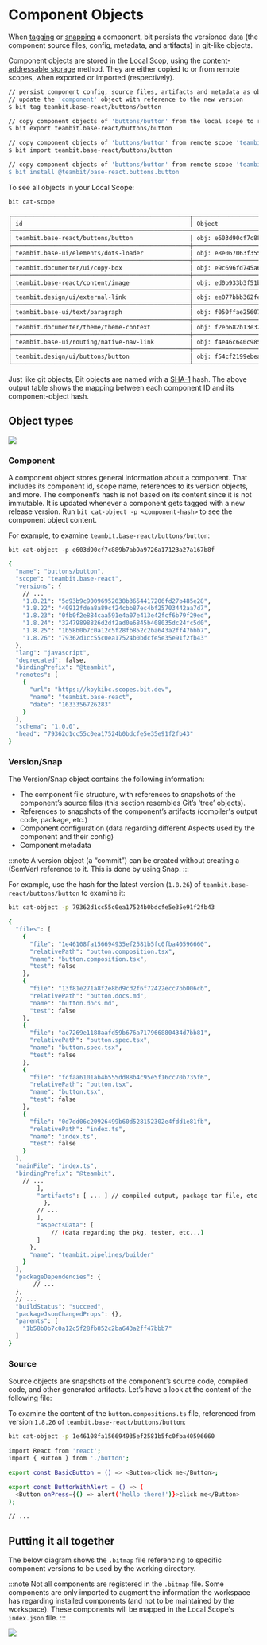 
# Component Objects

When [tagging](tags) or [snapping](snaps) a component, bit persists the versioned data (the component source files, config, metadata, and artifacts) in git-like objects.

Component objects are stored in the [Local Scop](/docs/workspace/local-scope), using the [content-addressable storage](https://en.wikipedia.org/wiki/Content-addressable_storage) method.
They are either copied to or from remote scopes, when exported or imported (respectively).

```bash
// persist component config, source files, artifacts and metadata as objects
// update the 'component' object with reference to the new version
$ bit tag teambit.base-react/buttons/button
```

```bash
// copy component objects of 'buttons/button' from the local scope to remote scope 'teambit.base-react'
$ bit export teambit.base-react/buttons/button
```

```bash
// copy component objects of 'buttons/button' from remote scope 'teambit.base-react' to the local scope (and checkout latest version)
$ bit import teambit.base-react/buttons/button
```

```bash
// copy component objects of 'buttons/button' from remote scope 'teambit.base-react' to the local scope (and install the component's package)
$ bit install @teambit/base-react.buttons.button
```

To see all objects in your Local Scope:

```bash
bit cat-scope
```

```bash
┌──────────────────────────────────────────────────┬───────────────────────────────────────────────┐
│ id                                               │ Object                                        │
├──────────────────────────────────────────────────────────────────────────────────────────────────┤
│ teambit.base-react/buttons/button                │ obj: e603d90cf7c889b7ab9a9726a17123a27a167b8f │
├──────────────────────────────────────────────────┼───────────────────────────────────────────────┤
│ teambit.base-ui/elements/dots-loader             │ obj: e8e067063f355d12be2af049d058f153abed7d41 │
├──────────────────────────────────────────────────┼───────────────────────────────────────────────┤
│ teambit.documenter/ui/copy-box                   │ obj: e9c696fd745a6d28d8dff813986da1142e8801bb │
├──────────────────────────────────────────────────┼───────────────────────────────────────────────┤
│ teambit.base-react/content/image                 │ obj: ed0b933b3f51b7c5403f5a75e41c67e3f453ea3b │
├──────────────────────────────────────────────────┼───────────────────────────────────────────────┤
│ teambit.design/ui/external-link                  │ obj: ee077bbb362fe75f07fef024066d13dadad1ab07 │
├──────────────────────────────────────────────────┼───────────────────────────────────────────────┤
│ teambit.base-ui/text/paragraph                   │ obj: f050ffae25607a81752cfbe7b0e96fe548376a24 │
├──────────────────────────────────────────────────┼───────────────────────────────────────────────┤
│ teambit.documenter/theme/theme-context           │ obj: f2eb682b13e32dfaf7a8c4b3132339f57526ae24 │
├──────────────────────────────────────────────────┼───────────────────────────────────────────────┤
│ teambit.base-ui/routing/native-nav-link          │ obj: f4e46c640c98521c7e08b7dbdcd6231250ded934 │
├──────────────────────────────────────────────────┼───────────────────────────────────────────────┤
│ teambit.design/ui/buttons/button                 │ obj: f54cf2199ebea77aeff811b3d03c3b9f89e040ad │
└──────────────────────────────────────────────────┴───────────────────────────────────────────────┘
```

Just like git objects, Bit objects are named with a [SHA-1](https://en.wikipedia.org/wiki/SHA-1) hash.
The above output table shows the mapping between each component ID and its component-object hash.

## Object types

<Image src={objectsImag} />

### Component

A component object stores general information about a component. That includes its component id, scope name, references to its version objects, and more.
The component’s hash is not based on its content since it is not immutable. It is updated whenever a component gets tagged with a new release version.
Run `bit cat-object -p <component-hash>` to see the component object content.

For example, to examine `teambit.base-react/buttons/button`:

```
bit cat-object -p e603d90cf7c889b7ab9a9726a17123a27a167b8f
```

```bash
{
  "name": "buttons/button",
  "scope": "teambit.base-react",
  "versions": {
    // ...
    "1.8.21": "5d93b9c90096952038b3654417206fd27b485e28",
    "1.8.22": "40912fdea8a89cf24cbb87ec4bf25703442aa7d7",
    "1.8.23": "0fb0f2e884caa591e4a07e413e42fcf6b79f29ed",
    "1.8.24": "32479898826d2df2ad0e6845b408035dc24fc5d0",
    "1.8.25": "1b58b0b7c0a12c5f28fb852c2ba643a2ff47bbb7",
    "1.8.26": "79362d1cc55c0ea17524b0bdcfe5e35e91f2fb43"
  },
  "lang": "javascript",
  "deprecated": false,
  "bindingPrefix": "@teambit",
  "remotes": [
    {
      "url": "https://koykibc.scopes.bit.dev",
      "name": "teambit.base-react",
      "date": "1633356726283"
    }
  ],
  "schema": "1.0.0",
  "head": "79362d1cc55c0ea17524b0bdcfe5e35e91f2fb43"
}
```

### Version/Snap

The Version/Snap object contains the following information:

- The component file structure, with references to snapshots of the component’s source files (this section resembles Git’s ‘tree’ objects).
- References to snapshots of the component’s artifacts (compiler's output code, package, etc.)
- Component configuration (data regarding different Aspects used by the component and their config)
- Component metadata

:::note
A version object (a “commit”) can be created without creating a (SemVer) reference to it. This is done by using Snap.
:::

For example, use the hash for the latest version (`1.8.26`) of `teambit.base-react/buttons/button` to examine it:

```bash
bit cat-object -p 79362d1cc55c0ea17524b0bdcfe5e35e91f2fb43
```

```bash
{
  "files": [
    {
      "file": "1e46108fa156694935ef2581b5fc0fba40596660",
      "relativePath": "button.composition.tsx",
      "name": "button.composition.tsx",
      "test": false
    },
    {
      "file": "13f81e271a8f2e8bd9cd2f6f72422ecc7bb006cb",
      "relativePath": "button.docs.md",
      "name": "button.docs.md",
      "test": false
    },
    {
      "file": "ac7269e1188aafd59b676a717966880434d7bb81",
      "relativePath": "button.spec.tsx",
      "name": "button.spec.tsx",
      "test": false
    },
    {
      "file": "fcfaa6101ab4b555dd88b4c95e5f16cc70b735f6",
      "relativePath": "button.tsx",
      "name": "button.tsx",
      "test": false
    },
    {
      "file": "0d7dd06c20926499b60d528152302e4fdd1e81fb",
      "relativePath": "index.ts",
      "name": "index.ts",
      "test": false
    }
  ],
  "mainFile": "index.ts",
  "bindingPrefix": "@teambit",
    // ...
        ],
        "artifacts": [ ... ] // compiled output, package tar file, etc.
          },
        // ...
        ],
        "aspectsData": [
            // (data regarding the pkg, tester, etc...)
        ]
      },
      "name": "teambit.pipelines/builder"
    }
  ],
  "packageDependencies": {
       // ...
  },
  // ...
  "buildStatus": "succeed",
  "packageJsonChangedProps": {},
  "parents": [
    "1b58b0b7c0a12c5f28fb852c2ba643a2ff47bbb7"
  ]
}
```

### Source

Source objects are snapshots of the component’s source code, compiled code, and other generated artifacts.
Let’s have a look at the content of the following file:

To examine the content of the `button.compositions.ts` file, referenced from version `1.8.26` of `teambit.base-react/buttons/button`:

```bash
bit cat-object -p 1e46108fa156694935ef2581b5fc0fba40596660
```

```bash
import React from 'react';
import { Button } from './button';

export const BasicButton = () => <Button>click me</Button>;

export const ButtonWithAlert = () => (
  <Button onPress={() => alert('hello there!')}>click me</Button>
);

// ...
```

## Putting it all together

The below diagram shows the `.bitmap` file referencing to specific component versions to be used by the working directory.

:::note
Not all components are registered in the `.bitmap` file.
Some components are only imported to augment the information the workspace has regarding installed components (and not to be maintained by the workspace).
These components will be mapped in the Local Scope's `index.json` file.
:::

<Image src={componentObjectsDemoImg} />
